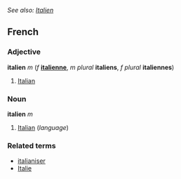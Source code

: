 ''See also: [[Italien]]''
==French==
===Adjective===
'''italien''' ''m'' (''f'' '''[[italienne]]''', ''m plural'' '''italiens''', ''f plural'' '''italiennes''')

#[[Italian]]

===Noun===
'''italien''' ''m''

#[[Italian]] (''language'')

===Related terms===
*[[italianiser]]
*[[Italie]]